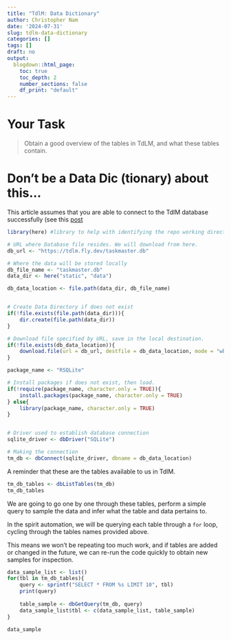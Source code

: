 ---
title: "TdlM: Data Dictionary"
author: Christopher Nam
date: '2024-07-31'
slug: tdlm-data-dictionary
categories: []
tags: []
draft: no
output:
  blogdown::html_page:
    toc: true
    toc_depth: 2
    number_sections: false
    df_print: "default"
---

# Your Task

> Obtain a good overview of the tables in TdLM, and what these tables contain.

# Don't be a Data Dic (tionary) about this...


This article assumes that you are able to connect to the TdlM database successfully (see this [post](/2024/07/database-connection)

```{r download, message = FALSE, include = FALSE}
library(here) #library to help with identifying the repo working directory

# URL where Database file resides. We will download from here.
db_url <- "https://tdlm.fly.dev/taskmaster.db"

# Where the data will be stored locally
db_file_name <- "taskmaster.db"
data_dir <- here("static", "data")

db_data_location <- file.path(data_dir, db_file_name)


# Create Data Directory if does not exist
if(!file.exists(file.path(data_dir))){
    dir.create(file.path(data_dir))
}

# Download file specified by URL, save in the local destination.
if(!file.exists(db_data_location)){
    download.file(url = db_url, destfile = db_data_location, mode = "wb")
}

package_name <- "RSQLite"

# Install packages if does not exist, then load.
if(!require(package_name, character.only = TRUE)){
    install.packages(package_name, character.only = TRUE)
} else{
    library(package_name, character.only = TRUE)    
}


# Driver used to establish database connection
sqlite_driver <- dbDriver("SQLite")

# Making the connection 
tm_db <- dbConnect(sqlite_driver, dbname = db_data_location)
```

A reminder that these are the tables available to us in TdlM.

```{r }
tm_db_tables <- dbListTables(tm_db)
tm_db_tables
```

We are going to go one by one through these tables, perform a simple query to sample the data and infer what the table and data pertains to.

In the spirit automation, we will be querying each table through a `for` loop, cycling through the tables names provided above.

This means we won't be repeating too much work, and if tables are added or changed in the future, we can re-run the code quickly to obtain new samples for inspection.

```{r}

data_sample_list <- list()
for(tbl in tm_db_tables){
    query <- sprintf("SELECT * FROM %s LIMIT 10", tbl)
    print(query)
    
    table_sample <- dbGetQuery(tm_db, query)
    data_sample_list$tbl <- c(data_sample_list, table_sample)
}

data_sample
```